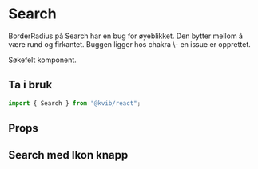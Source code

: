 
<Meta of={SearchStories} />

# Search

<Alert status="info">
    <AlertIcon />
    BorderRadius på Search har en bug for øyeblikket. Den bytter mellom å være rund og firkantet. Buggen ligger hos chakra
    \- en issue er opprettet.
</Alert>

Søkefelt komponent.

## Ta i bruk

```jsx
import { Search } from "@kvib/react";
```

## Props

<Canvas of={SearchStories.Search} />
<Controls of={SearchStories.Search} />

## Search med Ikon knapp
<Card variant="outline">
    <CardBody>
        <Story of={SearchStories.SearchIconLeft} />
    </CardBody>
</Card>
<Source code={SearchStrings.SearchIconLeftString} dark />

<Card variant="outline">
    <CardBody>
        <Story of={SearchStories.SearchIconRight} />
    </CardBody>
</Card>
<Source code={SearchStrings.SearchIconRightString} dark />

